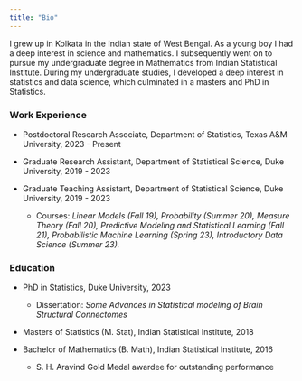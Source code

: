---
title: "Bio"
---

I grew up in Kolkata in the Indian state of West Bengal. As a young boy I had a deep interest in science and mathematics. I subsequently went on to pursue my undergraduate degree in Mathematics from Indian Statistical Institute. During my undergraduate studies, I developed a deep interest in statistics and data science, which culminated in a masters and PhD in Statistics.

### Work Experience

-   Postdoctoral Research Associate, Department of Statistics, Texas A&M University, 2023 - Present

-   Graduate Research Assistant, Department of Statistical Science, Duke University, 2019 - 2023

-   Graduate Teaching Assistant, Department of Statistical Science, Duke University, 2019 - 2023

    -   Courses: *Linear Models (Fall 19), Probability (Summer 20), Measure Theory (Fall 20), Predictive Modeling and Statistical Learning (Fall 21), Probabilistic Machine Learning (Spring 23), Introductory Data Science (Summer 23).*

### Education

-   PhD in Statistics, Duke University, 2023

    -   Dissertation: *Some Advances in Statistical modeling of Brain Structural Connectomes*

-   Masters of Statistics (M. Stat), Indian Statistical Institute, 2018

-   Bachelor of Mathematics (B. Math), Indian Statistical Institute, 2016

    -   S. H. Aravind Gold Medal awardee for outstanding performance
